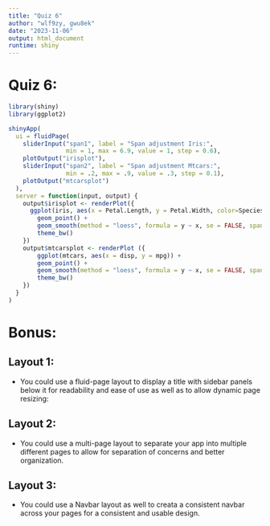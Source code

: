```yaml
---
title: "Quiz 6"
author: "wlf9zy, gwu8ek"
date: "2023-11-06"
output: html_document
runtime: shiny
---
```


# Quiz 6:
```r

library(shiny)
library(ggplot2)

shinyApp(
  ui = fluidPage(
    sliderInput("span1", label = "Span adjustment Iris:",
                min = 1, max = 6.9, value = 1, step = 0.6),
    plotOutput("irisplot"), 
    sliderInput("span2", label = "Span adjustment Mtcars:",
                min = .2, max = .9, value = .3, step = 0.1),
    plotOutput("mtcarsplot")
  ),
  server = function(input, output) {
    output$irisplot <- renderPlot({
      ggplot(iris, aes(x = Petal.Length, y = Petal.Width, color=Species)) +
        geom_point() +
        geom_smooth(method = "loess", formula = y ~ x, se = FALSE, span = input$span1, color="blue") +
        theme_bw()
    })
    output$mtcarsplot <- renderPlot ({
        ggplot(mtcars, aes(x = disp, y = mpg)) +
        geom_point() +
        geom_smooth(method = "loess", formula = y ~ x, se = FALSE, span = input$span2, color="blue") +
        theme_bw()
    })
  }
)
```
# Bonus: 

## Layout 1: 
- You could use a fluid-page layout to display a title with sidebar panels below it for readability and ease of use as well as to allow dynamic page resizing: 

## Layout 2:
- You could use a multi-page layout to separate your app into multiple different pages to allow for separation of concerns and better organization.

## Layout 3: 
- You could use a Navbar layout as well to creata a consistent navbar across your pages for a consistent and usable design.